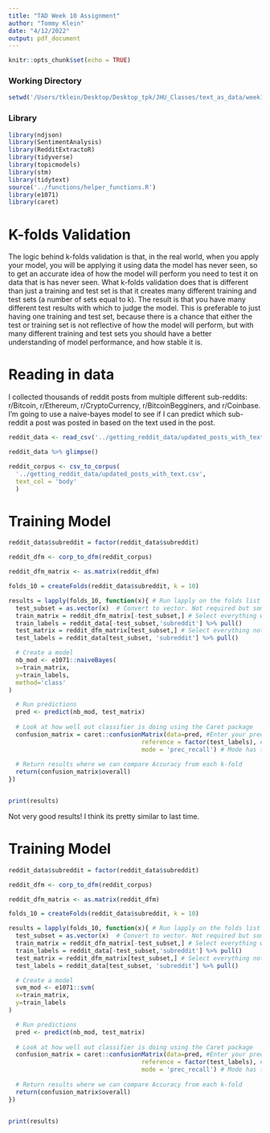 ```yaml
---
title: "TAD Week 10 Assignment"
author: "Tommy Klein"
date: "4/12/2022"
output: pdf_document
---
```


```r
knitr::opts_chunk$set(echo = TRUE)
```

### Working Directory
```r

setwd('/Users/tklein/Desktop/Desktop_tpk/JHU_Classes/text_as_data/week10')


```

### Library

```r

library(ndjson)
library(SentimentAnalysis)
library(RedditExtractoR)
library(tidyverse)
library(topicmodels)
library(stm)
library(tidytext)
source('../functions/helper_functions.R')
library(e1071)
library(caret)

```




# K-folds Validation

The logic behind k-folds validation is that, in the real world, when you apply your model, you will be applying it using data the model has never seen, so to get an accurate idea of how the model will perform you need to test it on data that is has never seen. What k-folds validation does that is different than just a training and test set is that it creates many different training and test sets (a number of sets equal to k). The result is that you have many different test results with which to judge the model. This is preferable to just having one training and test set, because there is a chance that either the test or training set is not reflective of how the model will perform, but with many different training and test sets you should have a better understanding of model performance, and how stable it is. 




# Reading in data

I collected thousands of reddit posts from multiple different sub-reddits: r/Bitcoin, r/Ethereum, r/CryptoCurrency, r/BitcoinBegginers, and r/Coinbase. I'm going to use a naive-bayes model to see if I can predict which sub-reddit a post was posted in based on the text used in the post. 


```r

reddit_data <- read_csv('../getting_reddit_data/updated_posts_with_text.csv')

reddit_data %>% glimpse()

reddit_corpus <- csv_to_corpus(
  '../getting_reddit_data/updated_posts_with_text.csv', 
  text_col = 'body' 
  )


```












# Training Model


```r


reddit_data$subreddit = factor(reddit_data$subreddit)

reddit_dfm <- corp_to_dfm(reddit_corpus)

reddit_dfm_matrix <- as.matrix(reddit_dfm)

folds_10 = createFolds(reddit_data$subreddit, k = 10)

results = lapply(folds_10, function(x){ # Run lapply on the folds list using a function
  test_subset = as.vector(x)  # Convert to vector. Not required but sometimes leads to errors if not done
  train_matrix = reddit_dfm_matrix[-test_subset,] # Select everything within our somewhat random sample
  train_labels = reddit_data[-test_subset,'subreddit'] %>% pull()
  test_matrix = reddit_dfm_matrix[test_subset,] # Select everything not within the sample
  test_labels = reddit_data[test_subset, 'subreddit'] %>% pull()

  # Create a model
  nb_mod <- e1071::naiveBayes(
  x=train_matrix,
  y=train_labels,
  method='class'
)

  # Run predictions
  pred <- predict(nb_mod, test_matrix)
  
  # Look at how well out classifier is doing using the Caret package
  confusion_matrix = caret::confusionMatrix(data=pred, #Enter your predictions
                                     reference = factor(test_labels), # The true labels
                                     mode = 'prec_recall') # Mode has to be precision and recall
  
  # Return results where we can compare Accuracy from each k-fold
  return(confusion_matrix$overall)  
})


print(results)

```



Not very good results! I think its pretty similar to last time. 






# Training Model


```r


reddit_data$subreddit = factor(reddit_data$subreddit)

reddit_dfm <- corp_to_dfm(reddit_corpus)

reddit_dfm_matrix <- as.matrix(reddit_dfm)

folds_10 = createFolds(reddit_data$subreddit, k = 10)

results = lapply(folds_10, function(x){ # Run lapply on the folds list using a function
  test_subset = as.vector(x)  # Convert to vector. Not required but sometimes leads to errors if not done
  train_matrix = reddit_dfm_matrix[-test_subset,] # Select everything within our somewhat random sample
  train_labels = reddit_data[-test_subset,'subreddit'] %>% pull()
  test_matrix = reddit_dfm_matrix[test_subset,] # Select everything not within the sample
  test_labels = reddit_data[test_subset, 'subreddit'] %>% pull()

  # Create a model
  svm_mod <- e1071::svm(
  x=train_matrix,
  y=train_labels
)

  # Run predictions
  pred <- predict(nb_mod, test_matrix)
  
  # Look at how well out classifier is doing using the Caret package
  confusion_matrix = caret::confusionMatrix(data=pred, #Enter your predictions
                                     reference = factor(test_labels), # The true labels
                                     mode = 'prec_recall') # Mode has to be precision and recall
  
  # Return results where we can compare Accuracy from each k-fold
  return(confusion_matrix$overall)  
})


print(results)

```







